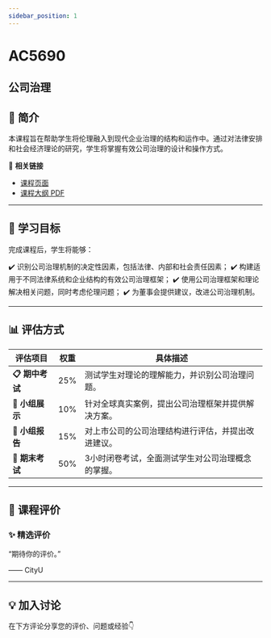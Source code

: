 ```yaml
---
sidebar_position: 1
---
```


# AC5690
## 公司治理

## **📘 简介**
本课程旨在帮助学生将伦理融入到现代企业治理的结构和运作中。通过对法律安排和社会经济理论的研究，学生将掌握有效公司治理的设计和操作方式。

🔗 **相关链接**
- [课程页面](https://www.cityu.edu.hk/catalogue/pg/202425/course/AC5690.htm)
- [课程大纲 PDF](https://www.cityu.edu.hk/catalogue/pg/202425/course/AC5690.pdf)

---

## **🎯 学习目标**

完成课程后，学生将能够：

✔️ 识别公司治理机制的决定性因素，包括法律、内部和社会责任因素；
✔️ 构建适用于不同法律系统和企业结构的有效公司治理框架；
✔️ 使用公司治理框架和理论解决相关问题，同时考虑伦理问题；
✔️ 为董事会提供建议，改进公司治理机制。

---

## **📊 评估方式**

| **评估项目**               | **权重** | **具体描述**                                                                                     |
|---------------------------|---------|-----------------------------------------------------------------------------------------------|
| **📋 期中考试**             | 25%     | 测试学生对理论的理解能力，并识别公司治理问题。                                                   |
| **📝 小组展示**             | 10%     | 针对全球真实案例，提出公司治理框架并提供解决方案。                                               |
| **📄 小组报告**             | 15%     | 对上市公司的公司治理结构进行评估，并提出改进建议。                                               |
| **🎤 期末考试**             | 50%     | 3小时闭卷考试，全面测试学生对公司治理概念的掌握。                                                |

---

## **💬 课程评价**

### ✨ **精选评价**
<div className={commentStyles.commentBox}>
    <p className={commentStyles.commentText}>
        “期待你的评价。”
    </p>
    <p className={commentStyles.commentAuthor}>—— CityU</p>
</div>

---

## **💡 加入讨论**

在下方评论分享您的评价、问题或经验👇
<Utterances />